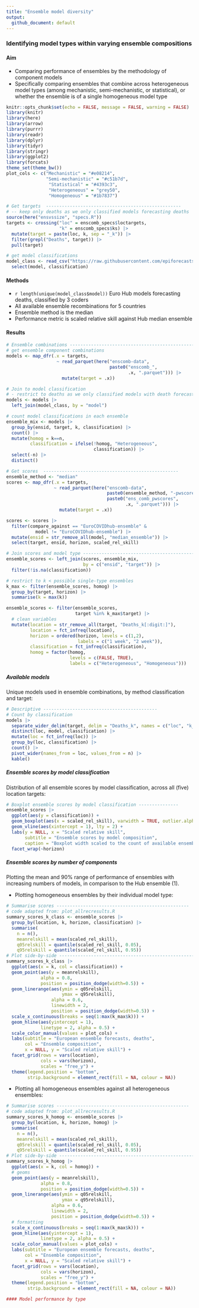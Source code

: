 ```yaml
---
title: "Ensemble model diversity"
output:
  github_document: default
---
```

### Identifying model types within varying ensemble compositions

#### Aim

- Comparing performance of ensembles by the methodology of component models
- Specifically comparing ensembles that combine across heterogeneous model types (among mechanistic, semi-mechanistic, or statistical), or whether the ensemble is of a single homogeneous model type 

```r
knitr::opts_chunk$set(echo = FALSE, message = FALSE, warning = FALSE)
library(knitr)
library(here)
library(arrow)
library(purrr)
library(readr)
library(dplyr)
library(tidyr)
library(stringr)
library(ggplot2)
library(forcats)
theme_set(theme_bw())
plot_cols <- c("Mechanistic" = "#e08214", 
               "Semi-mechanistic" = "#c51b7d", 
                "Statistical" = "#4393c3",
                "Heterogeneous" = "grey50",
                "Homogeneous" = "#1b7837")
```

```r
# Get targets  ---------------------------------------------------
# -- keep only deaths as we only classified models forecasting deaths
source(here("ensvssize", "specs.R"))
targets <- crossing("loc" = enscomb_specs$loctargets,
                    "k" = enscomb_specs$ks) |>
  mutate(target = paste(loc, k, sep = "_k")) |>
  filter(grepl("Deaths", target)) |>
  pull(target)

# get model classifications
model_class <- read_csv("https://raw.githubusercontent.com/epiforecasts/eval-by-method/main/data/model-classification.csv") |>
  select(model, classification)
```
#### Methods

- `r length(unique(model_class$model))` Euro Hub models forecasting deaths, classified by 3 coders
- All available ensemble recombinations for 5 countries 
- Ensemble method is the median
- Performance metric is scaled relative skill against Hub median ensemble

#### Results

```r
# Ensemble combinations ---------------------------------------------------
# get ensemble component combinations
models <- map_dfr(.x = targets,
                   ~ read_parquet(here("enscomb-data",
                                       paste0("enscomb_",
                                              .x, ".parquet"))) |>
                     mutate(target = .x))

# Join to model classification
# - restrict to deaths as we only classified models with death forecasts
models <- models |>
  left_join(model_class, by = "model")

# count model classifications in each ensemble
ensemble_mix <- models |>
  group_by(ensid, target, k, classification) |>
  count() |>
  mutate(homog = k==n,
         classification = ifelse(!homog, "Heterogeneous", 
                                 classification)) |>
  select(-n) |>
  distinct()

# Get scores  ---------------------------------------------------
ensemble_method <- "median"
scores <- map_dfr(.x = targets,
                  ~ read_parquet(here("enscomb-data",
                                      paste0(ensemble_method, "-pwscores"),
                                      paste0("ens_comb_pwscores",
                                             .x, ".parquet"))) |>
                    mutate(target = .x))

scores <- scores |>
  filter(compare_against == "EuroCOVIDhub-ensemble" &
           model != "EuroCOVIDhub-ensemble") |>
  mutate(ensid = str_remove_all(model, "median_ensemble")) |>
  select(target, ensid, horizon, scaled_rel_skill)
```

```r
# Join scores and model type ----------------------------------------------
ensemble_scores <- left_join(scores, ensemble_mix,
                             by = c("ensid", "target")) |>
  filter(!is.na(classification))

# restrict to k < possible single-type ensembles
k_max <- filter(ensemble_scores, homog) |>
  group_by(target, horizon) |>
  summarise(k = max(k))

ensemble_scores <- filter(ensemble_scores,
                          target %in% k_max$target) |>
  # clean variables
  mutate(location = str_remove_all(target, "Deaths_k[:digit:]"),
         location = fct_infreq(location),
         horizon = ordered(horizon, levels = c(1,2),
                           labels = c("1 week", "2 week")),
         classification = fct_infreq(classification),
         homog = factor(homog,
                        levels = c(FALSE, TRUE),
                        labels = c("Heterogeneous", "Homogeneous")))
```

##### Available models

Unique models used in ensemble combinations, by method classification and target:

```r
# Descriptive -------------------------------------------
# Count by classification
models |>
  separate_wider_delim(target, delim = "Deaths_k", names = c("loc", "k_")) |>
  distinct(loc, model, classification) |>
  mutate(loc = fct_infreq(loc)) |>
  group_by(loc, classification) |>
  count() |>
  pivot_wider(names_from = loc, values_from = n) |> 
  kable()
```


##### Ensemble scores by model classification

Distribution of all ensemble scores by model classification, across all (five) location targets:

```r
# Boxplot ensemble scores by model classification ---------------
ensemble_scores |>
  ggplot(aes(y = classification)) +
  geom_boxplot(aes(x = scaled_rel_skill), varwidth = TRUE, outlier.alpha = 0.5) + 
  geom_vline(aes(xintercept = 1), lty = 2) +
  labs(y = NULL, x = "Scaled relative skill",
       subtitle = "Ensemble scores by model composition",
       caption = "Boxplot width scaled to the count of available ensembles") +
  facet_wrap(~horizon)
```

##### Ensemble scores by number of components

Plotting the mean and 90% range of performance of ensembles with increasing numbers of models, in comparison to the Hub ensemble (1).

- Plotting homogeneous ensembles by their individual model type:

```r
# Summarise scores --------------------------------------------------
# code adapted from: plot_allrecresults.R
summary_scores_k_class <- ensemble_scores |>
  group_by(location, k, horizon, classification) |>
  summarise(
    n = n(),
    meanrelskill = mean(scaled_rel_skill),
    q05relskill = quantile(scaled_rel_skill, 0.05),
    q95relskill = quantile(scaled_rel_skill, 0.95))
# Plot side-by-side ---------------------------------------------------
summary_scores_k_class |>
  ggplot(aes(x = k, col = classification)) +
  geom_point(aes(y = meanrelskill),
             alpha = 0.8,
             position = position_dodge(width=0.5)) +
  geom_linerange(aes(ymin = q05relskill,
                     ymax = q95relskill),
                 alpha = 0.6,
                 linewidth = 2,
                 position = position_dodge(width=0.5)) +
  scale_x_continuous(breaks = seq(1:max(k_max$k))) +
  geom_hline(aes(yintercept = 1),
             linetype = 2, alpha = 0.5) +
  scale_color_manual(values = plot_cols) +
  labs(subtitle = "European ensemble forecasts, deaths",
       col = "Ensemble composition",
       x = NULL, y = "Scaled relative skill") +
  facet_grid(rows = vars(location),
             cols = vars(horizon),
             scales = "free_y") +
  theme(legend.position = "bottom",
        strip.background = element_rect(fill = NA, colour = NA))
```

- Plotting all homogeneous ensembles against all heterogeneous ensembles:

```r
# Summarise scores --------------------------------------------------
# code adapted from: plot_allrecresults.R
summary_scores_k_homog <- ensemble_scores |>
  group_by(location, k, horizon, homog) |>
  summarise(
    n = n(),
    meanrelskill = mean(scaled_rel_skill),
    q05relskill = quantile(scaled_rel_skill, 0.05),
    q95relskill = quantile(scaled_rel_skill, 0.95))
# Plot side-by-side ---------------------------------------------------
summary_scores_k_homog |>
  ggplot(aes(x = k, col = homog)) +
  # geoms
  geom_point(aes(y = meanrelskill),
             alpha = 0.8,
             position = position_dodge(width=0.5)) +
  geom_linerange(aes(ymin = q05relskill,
                     ymax = q95relskill),
                 alpha = 0.6,
                 linewidth = 2,
                 position = position_dodge(width=0.5)) +
  # formatting
  scale_x_continuous(breaks = seq(1:max(k_max$k))) +
  geom_hline(aes(yintercept = 1),
             linetype = 2, alpha = 0.5) +
  scale_color_manual(values = plot_cols) +
  labs(subtitle = "European ensemble forecasts, deaths",
       col = "Ensemble composition",
       x = NULL, y = "Scaled relative skill") +
  facet_grid(rows = vars(location),
             cols = vars(horizon),
             scales = "free_y") +
  theme(legend.position = "bottom",
        strip.background = element_rect(fill = NA, colour = NA))
```



```r
#### Model performance by type

```
